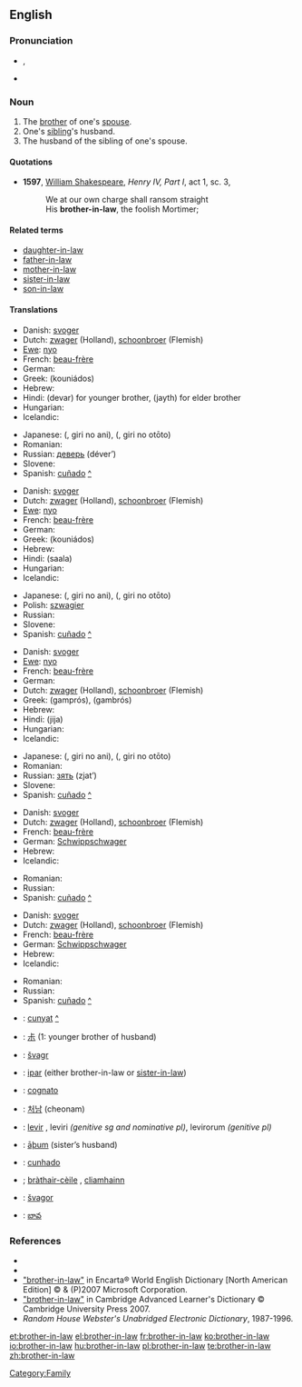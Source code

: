 ==English==

===Pronunciation===
*{{IPA|/ˈbrʌð.ɚ.ɪn.lɔː/}}, {{SAMPA|/"brVD.@.In.lO:/}}
*{{audio|en-us-brother-in-law.ogg|Audio (US)}}

===Noun===
{{en-noun|sg=[[brother]]-[[in-law]]|brothers-in-law}}

# The [[brother]] of one's [[spouse]].
# One's [[sibling]]'s husband.
# The husband of the sibling of one's spouse.

====Quotations====
*'''1597''', [[w:William_Shakespeare|William Shakespeare]], '' Henry IV, Part I'', act 1, sc. 3,
*:We at our own charge shall ransom straight
*:His '''brother-in-law''', the foolish Mortimer;

====Related terms====
*[[daughter-in-law]]
*[[father-in-law]]
*[[mother-in-law]]
*[[sister-in-law]]
*[[son-in-law]]

====Translations====
{{trans-top|the brother of one's husband}}
* Danish: [[svoger]] {{c}}
* Dutch: [[zwager]] {{m}} (Holland), [[schoonbroer]] {{m}} (Flemish)
* [[Ewe]]: [[nyo]]
* French: [[beau-frère]] {{m}}
* German: {{t+|de|Schwager|m}}
* Greek: {{t+|el|κουνιάδος|m|sc=Grek}} (kouniádos)
* Hebrew: {{he-translation|גיס|gís|wv=גִּיס}} {{m}}
* Hindi: (devar) for younger brother, (jayth) for elder brother
* Hungarian: {{t|hu|sógor}}
* Icelandic: {{t+|is|mágur|m}}
{{trans-mid}}
* Japanese: {{Jpan|[[義理]]の[[兄]]}} ({{Jpan|[[ぎり]]の[[あに]]}}, giri no ani), {{Jpan|[[義理]]の[[弟]]}} ({{Jpan|[[ぎり]]の[[おとうと]]}}, giri no otōto)
* Romanian: {{t-|ro|cumnat|m}}
* Russian: [[деверь]] (déver’) {{m}}
* Slovene: {{t+|sl|svak|m}}
* Spanish: [[cuñado]] {{m}} [[:es:cuñado|^]]
{{trans-bottom}}

{{trans-top|the brother of one's wife}}
* Danish: [[svoger]] {{c}}
* Dutch: [[zwager]] {{m}} (Holland), [[schoonbroer]] {{m}} (Flemish)
* [[Ewe]]: [[nyo]]
* French: [[beau-frère]] {{m}}
* German: {{t+|de|Schwager|m}}
* Greek: {{t+|el|κουνιάδος|m|sc=Grek}} (kouniádos)
* Hebrew: {{he-translation|גיס|gís|wv=גִּיס}} {{m}}
* Hindi: (saala)
* Hungarian: {{t|hu|sógor}}
* Icelandic: {{t+|is|mágur|m}}
{{trans-mid}}
* Japanese: {{Jpan|[[義理]]の[[兄]]}} ({{Jpan|[[ぎり]]の[[あに]]}}, giri no ani), {{Jpan|[[義理]]の[[弟]]}} ({{Jpan|[[ぎり]]の[[おとうと]]}}, giri no otōto)
* Polish: [[szwagier]] {{m}}
* Russian: {{t+|ru|шурин|m|tr=šúrin|sc=Cyrl}}
* Slovene: {{t+|sl|svak|m}}
* Spanish: [[cuñado]] {{m}} [[:es:cuñado|^]]
{{trans-bottom}}

{{trans-top|the husband of one's sibling}}
* Danish: [[svoger]] {{c}}
* [[Ewe]]: [[nyo]]
* French: [[beau-frère]] {{m}}
* German: {{t+|de|Schwager|m}}
* Dutch: [[zwager]] {{m}} (Holland), [[schoonbroer]] {{m}} (Flemish)
* Greek: {{t+|el|γαμπρός|m|sc=Grek}} (gamprós), {{t+|el|γαμβρός|m|sc=Grek}} (gambrós)
* Hebrew: {{he-translation|גיס|gís|wv=גִּיס}} {{m}}
* Hindi: (jija)
* Hungarian: {{t|hu|sógor}}
* Icelandic: {{t+|is|mágur|m}}
{{trans-mid}}
* Japanese: {{Jpan|[[義理]]の[[兄]]}} ({{Jpan|[[ぎり]]の[[あに]]}}, giri no ani), {{Jpan|[[義理]]の[[弟]]}} ({{Jpan|[[ぎり]]の[[おとうと]]}}, giri no otōto)
* Romanian: {{t-|ro|cumnat|m}}
* Russian: [[зять]] (zjat’)  {{m}}
* Slovene: {{t+|sl|svak|m}}
* Spanish: [[cuñado]] {{m}} [[:es:cuñado|^]]
{{trans-bottom}}

{{trans-top|the husband of one's husband's sibling}}
* Danish: [[svoger]] {{c}}
* Dutch: [[zwager]] {{m}} (Holland), [[schoonbroer]] {{m}} (Flemish)
* French: [[beau-frère]] {{m}}
* German: [[Schwippschwager]] {{m}}
* Hebrew: {{he-translation|גיס|gís|wv=גִּיס}} {{m}}
* Icelandic: {{t-|is|svili|m}}
{{trans-mid}}
* Romanian: {{t-|ro|cumnat|m}}
* Russian: {{t+|ru|свояк|m|tr=svoják|sc=Cyrl}}
* Spanish: [[cuñado]] {{m}} [[:es:cuñado|^]]
{{trans-bottom}}

{{trans-top|the husband of one's wife's sibling}}
* Danish: [[svoger]] {{c}}
* Dutch: [[zwager]] {{m}} (Holland), [[schoonbroer]] {{m}} (Flemish)
* French: [[beau-frère]] {{m}}
* German: [[Schwippschwager]] {{m}}
* Hebrew: {{he-translation|גיס|gís|wv=גִּיס}} {{m}}
* Icelandic: {{t-|is|svili|m}}
{{trans-mid}}
* Romanian: {{t-|ro|cumnat|m}}
* Russian: {{t+|ru|свояк|m|tr=svoják|sc=Cyrl}}
* Spanish: [[cuñado]] {{m}} [[:es:cuñado|^]]
{{trans-bottom}}

{{checktrans-top}}
*{{ttbc|Catalan}}: [[cunyat]] {{m}} [[:ca:cunyat|^]]
*{{ttbc|Chinese Characters}}: [[尗]] (1: younger brother of husband)
*{{ttbc|Czech}}: [[švagr]] {{m}}
*{{ttbc|Indonesian}}: [[ipar]] (either brother-in-law or [[sister-in-law]])
*{{ttbc|Italian}}: [[cognato]] {{m}}
*{{ttbc|Korean}}: [[처남]] (cheonam)
{{trans-mid}}
*{{ttbc|Latin}}: [[levir]] {{m}}, leviri ''(genitive sg and nominative pl)'', levirorum ''(genitive pl)''
*{{ttbc|Old English}}: [[aþum|āþum]] {{m}} (sister’s husband)
*{{ttbc|Portuguese}}: [[cunhado]] {{m}}
*{{ttbc|Scottish Gaelic}}; [[bràthair-cèile]] {{m}}, [[cliamhainn]] {{m}}
*{{ttbc|Slovak}}: [[švagor]] {{m}}
*{{ttbc|Telugu}}: [[బావ]]
{{trans-bottom}}

===References===
*{{R:Webster 1913|brother-in-law}}
*{{R:Dictionary.com|brother-in-law}}
*[http://encarta.msn.com/dictionary_/brother-in-law.html "brother-in-law"] in Encarta® World English Dictionary [North American Edition] © & (P)2007 Microsoft Corporation.
*[http://dictionary.cambridge.org/define.asp?key=9892&dict=CALD "brother-in-law"] in Cambridge Advanced Learner's Dictionary © Cambridge University Press 2007.
*''Random House Webster's Unabridged Electronic Dictionary'', 1987-1996.

[[Category:Family]]

[[et:brother-in-law]]
[[el:brother-in-law]]
[[fr:brother-in-law]]
[[ko:brother-in-law]]
[[io:brother-in-law]]
[[hu:brother-in-law]]
[[pl:brother-in-law]]
[[te:brother-in-law]]
[[zh:brother-in-law]]